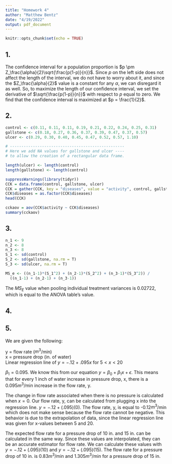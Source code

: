 ---
title: "Homework 4"
author: "Matthew Bentz"
date: "4/19/2022"
output: pdf_document
---

```{r setup, include=FALSE}
knitr::opts_chunk$set(echo = TRUE)
```

## 1.  

The confidence interval for a population proportion is $p \pm Z_\frac{\alpha}{2}\sqrt{\frac{p(1-p)}{n}}$. Since $p$ on the left side does not affect the length of the interval, we do not have to worry about it, and since the $Z_\frac{\alpha}{2}$ value is a constant for any $\alpha$, we can disregard it as well. So, to maximize the length of our confidence interval, we set the derivative of $\sqrt{\frac{p(1-p)}{n}}$ with respect to $p$ equal to zero. We find that the confidence interval is maximized at $p = \frac{1}{2}$.

## 2.  

```{r}
control <- c(0.11, 0.11, 0.11, 0.19, 0.21, 0.22, 0.24, 0.25, 0.31)
gallstone <- c(0.18, 0.27, 0.36, 0.37, 0.39, 0.47, 0.37, 0.57)
ulcer <- c(0.29, 0.30, 0.40, 0.45, 0.47, 0.52, 0.57, 1.10)

# --------------------------------------------------
# Here we add NA values for gallstone and ulcer ----
# to allow the creation of a rectangular data frame.

length(ulcer) <- length(control)
length(gallstone) <- length(control)

suppressWarnings(library(tidyr))
CCK = data.frame(control, gallstone, ulcer)
CCK = gather(CCK, key = "diseases", value = "activity", control, gallstone, ulcer)
CCK$diseases = as.factor(CCK$diseases)
head(CCK)

cckaov = aov(CCK$activity ~ CCK$diseases)
summary(cckaov)
```

## 3.  

```{r}
n_1 <- 9
n_2 <- 8
n_3 <- 8
S_1 <- sd(control)
S_2 <- sd(gallstone, na.rm = T)
S_3 <- sd(ulcer, na.rm = T)

MS_e <- ((n_1-1)*(S_1^2) + (n_2-1)*(S_2^2) + (n_3-1)*(S_3^2)) /
  ((n_1-1) + (n_2-1) + (n_3-1))
```

The $MS_E$ value when pooling individual treatment variances is 0.02722, which is equal to the ANOVA table's value.

## 4.  

\begin{table}[h!]
    \centering
    \begin{tabular}{|c|c|c|c|c|}
    \hline
       Source   & df & Sum of Squares & Mean Square & F  \\
       \hline
        Mixture & 5   & 3,575.065 & 715.013 & 51.333 \\
        Error   & 150 & 2,089.35  & 13.929  & \\
        Total   & 155 & 5,664.415 &         & \\
        \hline
    \end{tabular}
\end{table}

\begin{align*}
k    &= 6\\
n    &= 26\\
N    &= n*k = 156\\
SST  &= 5664.415\\
MSE  &= 13.929\\
SSE  &= MSE * (N-k) = 13.929 * (156 - 6)    = 2,089.35\\
SSTr &= SST - SSE   = 5,664.415 - 2,089.35  = 3,575.065\\
MSTr &= SSTr/(k-1)  = 3,575.065 / (6 - 1)   = 715.013\\
F    &= MSTr/MSE    = 715.013 / 13.929      = 51.333
\end{align*}

## 5.  

We are given the following:  

y = flow rate ($m^3$/min)  
x = pressure drop (in. of water)  
Linear regression line of $y = -.12 + .095x$ for $5 < x < 20$

$\beta_1 = 0.095$. We know this from our equation $y = \beta_0 + \beta_1x + \epsilon$. This means that for every 1 inch of water increase in pressure drop, x, there is a 0.095$m^3$/min increase in the flow rate, y.

The change in flow rate associated when there is no pressure is calculated when $x = 0$. Our flow rate, y, can be calculated from plugging x into the regression line. $y = -.12 + (.095)(0)$. The flow rate, y, is equal to -0.12$m^3$/min which does not make sense because the flow rate cannot be negative. This behavior is due to the extrapolation of data, since the linear regression line was given for x-values between 5 and 20.

The expected flow rate for a pressure drop of 10 in. and 15 in. can be calculated in the same way. Since these values are interpolated, they can be an accurate estimator for flow rate. We can calculate these values with $y = -.12 + (.095)(10)$ and $y = -.12 + (.095)(15)$. The flow rate for a pressure drop of 10 in. is 0.83$m^3$/min and 1.305$m^3$/min for a pressure drop of 15 in.

























